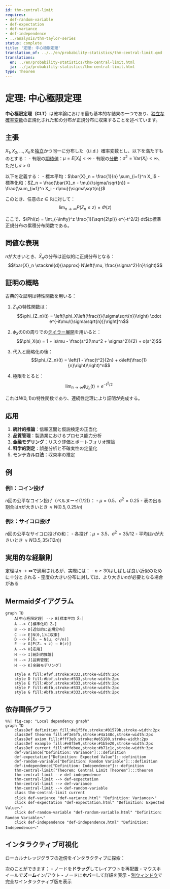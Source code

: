 ```yaml
---
id: thm-central-limit
requires:
- def-random-variable
- def-expectation
- def-variance
- def-independence
- ../analysis/thm-taylor-series
status: complete
title: '定理: 中心極限定理'
translation_of: ../../en/probability-statistics/thm-central-limit.qmd
translations:
  en: ../en/probability-statistics/thm-central-limit.html
  ja: ../ja/probability-statistics/thm-central-limit.html
type: Theorem
---
```


# 定理: 中心極限定理 {#thm-central-limit}

**中心極限定理（CLT）**は確率論における最も基本的な結果の一つであり、[独立な](def-independence.qmd)[確率変数](def-random-variable.qmd)の正規化された和の分布が正規分布に収束することを述べています。

## 主張

$X_1, X_2, \ldots, X_n$を[独立](def-independence.qmd)かつ同一に分布した（i.i.d.）確率変数とし、以下を満たすものとする：
- 有限の[期待値](def-expectation.qmd)：$\mu = E[X_i] < \infty$
- 有限の[分散](def-variance.qmd)：$\sigma^2 = \text{Var}(X_i) < \infty$、ただし$\sigma > 0$

以下を定義する：
- 標本平均：$\bar{X}_n = \frac{1}{n} \sum_{i=1}^n X_i$
- 標準化和：$Z_n = \frac{\bar{X}_n - \mu}{\sigma/\sqrt{n}} = \frac{\sum_{i=1}^n X_i - n\mu}{\sigma\sqrt{n}}$

このとき、任意の$z \in \mathbb{R}$に対して：
$$\lim_{n \to \infty} P(Z_n \leq z) = \Phi(z)$$

ここで、$\Phi(z) = \int_{-\infty}^z \frac{1}{\sqrt{2\pi}} e^{-t^2/2} dt$は標準正規分布の累積分布関数である。

## 同値な表現

$n$が大きいとき、$\bar{X}_n$の分布は近似的に正規分布となる：
$$\bar{X}_n \stackrel{d}{\approx} N\left(\mu, \frac{\sigma^2}{n}\right)$$

## 証明の概略

古典的な証明は特性関数を用いる：

1. $Z_n$の特性関数は：
   $$\phi_{Z_n}(t) = \left[\phi_X\left(\frac{t}{\sigma\sqrt{n}}\right) \cdot e^{-it\mu/(\sigma\sqrt{n})}\right]^n$$

2. $\phi_X$の0の周りでの[テイラー展開](../analysis/thm-taylor-series.qmd)を用いると：
   $$\phi_X(s) = 1 + is\mu - \frac{s^2(\mu^2 + \sigma^2)}{2} + o(s^2)$$

3. 代入と簡略化の後：
   $$\phi_{Z_n}(t) = \left(1 - \frac{t^2}{2n} + o\left(\frac{1}{n}\right)\right)^n$$

4. 極限をとると：
   $$\lim_{n \to \infty} \phi_{Z_n}(t) = e^{-t^2/2}$$

これは$N(0,1)$の特性関数であり、連続性定理により証明が完成する。

## 応用

1. **統計的推論**：信頼区間と仮説検定の正当化
2. **品質管理**：製造業におけるプロセス能力分析
3. **金融モデリング**：リスク評価とポートフォリオ理論
4. **科学的測定**：誤差分析と不確実性の定量化
5. **モンテカルロ法**：収束率の推定

## 例

### 例1：コイン投げ
$n$回の公平なコイン投げ（ベルヌーイ(1/2)）：
- $\mu = 0.5$、$\sigma^2 = 0.25$
- 表の出る割合は$n$が大きいとき$\approx N(0.5, 0.25/n)$

### 例2：サイコロ投げ
$n$回の公平なサイコロ投げの和：
- 各投げ：$\mu = 3.5$、$\sigma^2 = 35/12$
- 平均は$n$が大きいとき$\approx N(3.5, 35/(12n))$

## 実用的な経験則

定理は$n \to \infty$で適用されるが、実際には：
- $n \geq 30$はしばしば良い近似のために十分とされる
- 歪度の大きい分布に対しては、より大きい$n$が必要となる場合がある

## Mermaidダイアグラム

```mermaid
graph TD
    A[中心極限定理] --> B[標本平均 X̄ₙ]
    A --> C[標準化和 Zₙ]
    B --> D[近似的に正規分布]
    C --> E[N(0,1)に収束]
    D --> F[X̄ₙ ~ N(μ, σ²/n)]
    E --> G[P(Zₙ ≤ z) → Φ(z)]
    A --> H[応用]
    H --> I[統計的推論]
    H --> J[品質管理]
    H --> K[金融モデリング]

    style A fill:#f9f,stroke:#333,stroke-width:2px
    style D fill:#bbf,stroke:#333,stroke-width:2px
    style E fill:#bbf,stroke:#333,stroke-width:2px
    style F fill:#bfb,stroke:#333,stroke-width:2px
    style G fill:#bfb,stroke:#333,stroke-width:2px
```

## 依存関係グラフ

```mermaid
%%| fig-cap: "Local dependency graph"
graph TD
    classDef definition fill:#e1f5fe,stroke:#01579b,stroke-width:2px
    classDef theorem fill:#f3e5f5,stroke:#4a148c,stroke-width:2px
    classDef axiom fill:#fff3e0,stroke:#e65100,stroke-width:2px
    classDef example fill:#e8f5e9,stroke:#1b5e20,stroke-width:2px
    classDef current fill:#ffebee,stroke:#b71c1c,stroke-width:3px
    def-variance["Definition: Variance"]:::definition
    def-expectation["Definition: Expected Value"]:::definition
    def-random-variable["Definition: Random Variable"]:::definition
    def-independence["Definition: Independence"]:::definition
    thm-central-limit["Theorem: Central Limit Theorem"]:::theorem
    thm-central-limit --> def-independence
    thm-central-limit --> def-expectation
    thm-central-limit --> def-variance
    thm-central-limit --> def-random-variable
    class thm-central-limit current
    click def-variance "def-variance.html" "Definition: Varianceへ"
    click def-expectation "def-expectation.html" "Definition: Expected Valueへ"
    click def-random-variable "def-random-variable.html" "Definition: Random Variableへ"
    click def-independence "def-independence.html" "Definition: Independenceへ"
```

## インタラクティブ可視化

ローカルナレッジグラフの近傍をインタラクティブに探索：

::: {.graph-viz data-id="thm-central-limit" data-width="700" data-height="500"}
:::

次のことができます：
- ノードを**ドラッグ**してレイアウトを再配置
- マウスホイールで**ズーム**イン/アウト
- ノードに**ホバー**して詳細を表示
- [別ウィンドウ](../../output/interactive/thm-central-limit.html){target="_blank"}で完全なインタラクティブ版を表示
